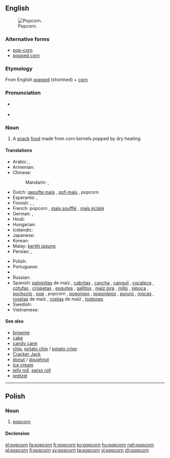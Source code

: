 {{also|Popcorn}}
==English==
[[Image:Popcorn04.jpg|thumb|right|Popcorn.]]

===Alternative forms===
* [[pop-corn]]
* [[popped corn]]

===Etymology===
From English [[popped]] (shortned) + [[corn]]

===Pronunciation===
* {{a|UK}} <!-- AUS? --> {{SAMPA|/"pQpcO:n/}}
* {{a|US}} {{SAMPA|/"pApcO:rn/}}

===Noun===
{{en-noun|-}}

# A [[snack]] [[food]] made from corn kernels popped by dry heating.

====Translations====
{{trans-top|popcorn}}
* Arabic: {{t|ar|فشار|m|tr=fushaar}},  {{t|ar|بوبكورن|m|tr=bubkuurn}}
* Armenian: {{t-|hy|ադի-բուդի|tr=adi-budi}}
* Chinese:
*: Mandarin: {{t-|cmn|玉米花|tr=yùmǐhuā|sc=Hani}},  {{t|cmn|爆米花|tr=bàomǐhuā|sc=Hani}}
* Dutch: [[gepofte maïs]] {{m}}, [[pof-maïs]] {{m}}, popcorn {{m}}
* Esperanto: {{t-|eo|krevmaizo|xs=Esperanto}}, {{t-|eo|pufmaizo|xs=Esperanto}}
* Finnish: {{t+|fi|popcorn}}, {{t+|fi|paukkumaissi}}, {{t|fi|paahtomaissi}}
* French: popcorn {{m}}, [[maïs soufflé]] {{m}}, [[maïs éclaté]] {{m}} {{italbrac|Canadian French}}
* German: {{t+|de|Popcorn|n}}, {{t-|de|Puffmais|m}}
* Hindi: {{t|hi|पॉपकॉर्न|tr=popkorn|xs=Hindi}}
* Hungarian: {{t+|hu|pattogatott kukorica}}
* Icelandic: {{t-|is|poppkorn|n}}
* Japanese: {{t|ja|ポップコーン|tr=poppukōn}}
* Korean: {{t|ko|팝콘|tr=papkon|sc=Hang}}
* Malay: [[bertih jagung]]
* Persian: {{t|fa|پف فیل|tr=pofefil|xs=Persian}}, {{t-|fa|چس فیل|tr=ĉosefil|xs=Persian}}
{{trans-mid}}
* Polish: {{t+|pl|popcorn|m}}
* Portuguese: {{t+|pt|pipoca|f}}
* {{trreq|Punjabi}}
* Russian: {{t+|ru|попкорн|m|tr=popkórn}}
* Spanish: [[palomita]]s de maíz {{f}} {{italbrac|especially Costa Rica|Honduras|Mexico|Nicaragua|Spain}}, [[cabrita]]s {{f}} {{italbrac|Chile}}, [[cancha]] {{f}} {{italbrac|Peru - also canchita}}, [[canguil]] {{m}} {{italbrac|Ecuador}}, [[cocaleca]] {{f}} {{italbrac|Dominican Republic}}, [[cotufa]]s {{f}} {{italbrac|Spain’s Canary Islands|Venezuela}}, [[crispeta]]s {{f}} {{italbrac|Colombia|Northern Central Mexico}}, [[esquite]]s {{m}} {{italbrac|Northwestern Mexico}}, [[gallito]]s {{m}} {{italbrac|Northwestern Venezuela}}, [[maíz pira]] {{f}} {{italbrac|Colombia}}, [[millo]] {{m}} {{italbrac|Panama}}, [[pipoca]] {{f}} {{italbrac|Bolivia}}, [[pochoclo]] {{m}} {{italbrac|Argentina}}, [[pop]] {{m}} {{italbrac|Uruguay}}, popcorn {{m}} {{italbrac|Panama|Puerto Rico}}, [[poporopo]] {{m}} {{italbrac|Guatemala}}, [[poporópos]] {{m}} {{italbrac|Eastern Bolivia|Northern and Western Argentina|Paraguay|Uruguay}}, [[pururú]] {{m}} {{italbrac|Northern Central Argentina}}, [[rosca]]s {{f}} {{italbrac|Spain’s Canary Islands}}, [[roseta]]s de maíz {{f}} {{italbrac|El Salvador|Puerto Rico|Southern Spain}}, [[rosita]]s de maíz {{f}} {{italbrac|Cuba}}, [[tostón|tostones]] {{m}} {{italbrac|Southeastern Spain}}
* Swedish: {{t+|sv|popcorn|n}}
* Vietnamese: {{t-|vi|bắp rang|xs=Vietnamese}}
{{trans-bottom}}

====See also====
* [[brownie]]
* [[cake]]
* [[candy cane]]
* [[chip]], [[potato chip]] / [[potato crisp]]
* [[Cracker Jack]]
* [[donut]] / [[doughnut]]
* [[ice cream]]
* [[jelly roll]], [[swiss roll]]
* [[pretzel]]

----

==Polish==

===Noun===
{{infl|pl|noun|g=m}}

# [[#English|popcorn]]

====Declension====
{{pl-decl-noun-sing
|popcorn
|popcornu
|popcornowi
|popcorn
|popcornem
|popcornie
|popcornie
}}

[[el:popcorn]]
[[fa:popcorn]]
[[fr:popcorn]]
[[ko:popcorn]]
[[hu:popcorn]]
[[nah:popcorn]]
[[pl:popcorn]]
[[fi:popcorn]]
[[sv:popcorn]]
[[ta:popcorn]]
[[vi:popcorn]]
[[zh:popcorn]]